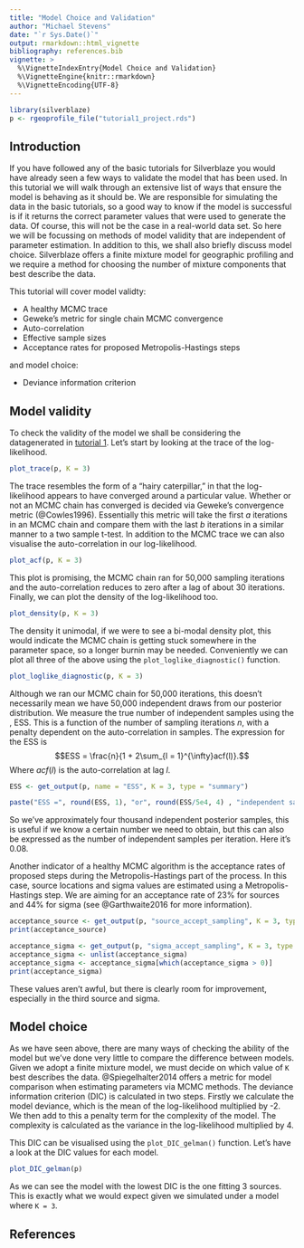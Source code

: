 ```yaml
---
title: "Model Choice and Validation"
author: "Michael Stevens"
date: "`r Sys.Date()`"
output: rmarkdown::html_vignette
bibliography: references.bib
vignette: >
  %\VignetteIndexEntry{Model Choice and Validation}
  %\VignetteEngine{knitr::rmarkdown}
  %\VignetteEncoding{UTF-8}
---
```


```r
library(silverblaze)
p <- rgeoprofile_file("tutorial1_project.rds")
```

## Introduction

If you have followed any of the basic tutorials for Silverblaze you would have already seen a few ways to validate the model that has been used. In this tutorial we will walk through an extensive list of ways that ensure the model is behaving as it should be. We are responsible for simulating the data in the basic tutorials, so a good way to know if the model is successful is if it returns the correct parameter values that were used to generate the data. Of course, this will not be the case in a real-world data set. So here we will be focussing on methods of model validity that are independent of parameter estimation. In addition to this, we shall also briefly discuss model choice. Silverblaze offers a finite mixture model for geographic profiling and we require a method for choosing the number of mixture components that best describe the data. 

This tutorial will cover model validty:

* A healthy MCMC trace
* Geweke's metric for single chain MCMC convergence
* Auto-correlation
* Effective sample sizes
* Acceptance rates for proposed Metropolis-Hastings steps

and model choice:

* Deviance information criterion

## Model validity

To check the validity of the model we shall be considering the datagenerated in [tutorial 1](https://michael-stevens-27.github.io/silverblaze/articles/Poisson-basic-implementation.html). Let's start by looking at the trace of the log-likelihood.  

```r
plot_trace(p, K = 3)
```

The trace resembles the form of a "hairy caterpillar," in that the log-likelihood appears to have converged around a particular value. Whether or not an MCMC chain has converged is decided via Geweke's convergence metric (@Cowles1996). Essentially this metric will take the first $a$ iterations in an MCMC chain and compare them with the last $b$ iterations in a similar manner to a two sample t-test. In addition to the MCMC trace we can also visualise the auto-correlation in our log-likelihood.   

```r
plot_acf(p, K = 3)
```

This plot is promising, the MCMC chain ran for 50,000 sampling iterations and the auto-correlation reduces to zero after a lag of about 30 iterations. Finally, we can plot the density of the log-likelihood too. 

```r
plot_density(p, K = 3)
```

The density it unimodal, if we were to see a bi-modal density plot, this would indicate the MCMC chain is getting stuck somewhere in the parameter space, so a longer burnin may be needed. Conveniently we can plot all three of the above using the `plot_loglike_diagnostic()` function.  

```r
plot_loglike_diagnostic(p, K = 3)
```

Although we ran our MCMC chain for 50,000 iterations, this doesn't necessarily mean we have 50,000 independent draws from our posterior distribution. We measure the true number of independent samples using the \emph{effective sample size}, ESS. This is a function of the number of sampling iterations $n$, with a penalty dependent on the auto-correlation in samples. The expression for the ESS is $$ESS = \frac{n}{1 + 2\sum_{l = 1}^{\infty}acf(l)}.$$ Where $acf(l)$ is the auto-correlation at lag $l$.  

```r
ESS <- get_output(p, name = "ESS", K = 3, type = "summary")
```

```r
paste("ESS =", round(ESS, 1), "or", round(ESS/5e4, 4) , "independent samples per iteration (50,000 sampling iterations)")
```

So we've approximately four thousand independent posterior samples, this is useful if we know a certain number we need to obtain, but this can also be expressed as the number of independent samples per iteration. Here it's 0.08. 

Another indicator of a healthy MCMC algorithm is the acceptance rates of proposed steps during the Metropolis-Hastings part of the process. In this case, source locations and sigma values are estimated using a Metropolis-Hastings step. We are aiming for an acceptance rate of 23% for sources and 44% for sigma (see @Garthwaite2016 for more information). 

```r
acceptance_source <- get_output(p, "source_accept_sampling", K = 3, type = "summary")
print(acceptance_source)
```

```r
acceptance_sigma <- get_output(p, "sigma_accept_sampling", K = 3, type = "summary")
acceptance_sigma <- unlist(acceptance_sigma)
acceptance_sigma <- acceptance_sigma[which(acceptance_sigma > 0)]
print(acceptance_sigma)
```

These values aren't awful, but there is clearly room for improvement, especially in the third source and sigma.  

## Model choice

As we have seen above, there are many ways of checking the ability of the model but we've done very little to compare the difference between models. Given we adopt a finite mixture model, we must decide on which value of `K` best describes the data. @Spiegelhalter2014 offers a metric for model comparison when estimating parameters via MCMC methods. The deviance information criterion (DIC) is calculated in two steps. Firstly we calculate the model deviance, which is the mean of the log-likelihood multiplied by -2. We then add to this a penalty term for the complexity of the model. The complexity is calculated as the variance in the log-likelihood multiplied by 4. 

This DIC can be visualised using the `plot_DIC_gelman()` function. Let's have a look at the DIC values for each model.

```r
plot_DIC_gelman(p)
```

As we can see the model with the lowest DIC is the one fitting 3 sources. This is exactly what we would expect given we simulated under a model where `K = 3`. 

## References
